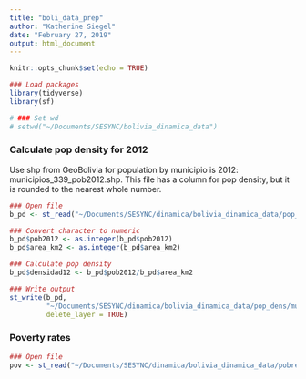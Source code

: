 ```yaml
---
title: "boli_data_prep"
author: "Katherine Siegel"
date: "February 27, 2019"
output: html_document
---
```


```r
knitr::opts_chunk$set(echo = TRUE)

### Load packages
library(tidyverse)
library(sf)

# ### Set wd
# setwd("~/Documents/SESYNC/bolivia_dinamica_data")
```

### Calculate pop density for 2012
Use shp from GeoBolivia for population by municipio is 2012: municipios_339_pob2012.shp. This file has a column for pop density, but it is rounded to the nearest whole number.
```r
### Open file 
b_pd <- st_read("~/Documents/SESYNC/dinamica/bolivia_dinamica_data/pop_dens/municipios_339_pob2012.shp", stringsAsFactors = FALSE)

### Convert character to numeric
b_pd$pob2012 <- as.integer(b_pd$pob2012)
b_pd$area_km2 <- as.integer(b_pd$area_km2)

### Calculate pop density
b_pd$densidad12 <- b_pd$pob2012/b_pd$area_km2

### Write output
st_write(b_pd, 
         "~/Documents/SESYNC/dinamica/bolivia_dinamica_data/pop_dens/municipios_339_pob2012.shp", 
         delete_layer = TRUE)
```

### Poverty rates
```r
### Open file
pov <- st_read("~/Documents/SESYNC/dinamica/bolivia_dinamica_data/pobreza/nbi_vam_2012.shp")
```

